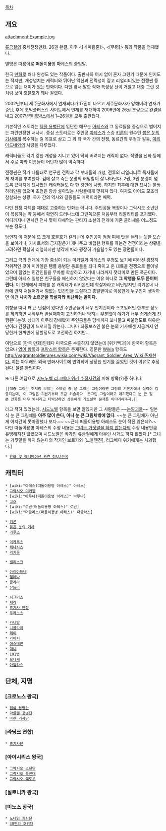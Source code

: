 [[목차]]

== 개요 ==

attachment:Example.jpg

[[류금철]]의 중세전쟁만화. 26권 완결. 이후 <[네피림존]>, <[무령]> 등의 작품을 연재했다.

별명은 떠용아로 '''떠'''돌이'''용'''병 '''아'''레스의 줄임말.

한국 [[만화]]로 꽤나 완성도 있는 작품이다. 출판사와 어시 없이 혼자 그렸기 때문에 인지도는 적지만, 개성넘치는 캐릭터와 뛰어난 액션과 전략성이 짙고 리얼리티있는 전쟁씬 등으로 읽는 재미가 있는 만화이다. 다만 앞서 말한 작화 특성상 선이 거칠고 대충 그린 것처럼 보여 호불호가 꽤나 갈렸다.

2002년부터 세주문화사에서 연재되다가 17권이 나오고 세주문화사가 망해버려 연재가 중단, 후에 코믹플러스란 사이트에서 연재를 재개하여 2006년에 26권 분량으로 완결을 내고 2007년엔 [[북박스]]에서 1~26권을 모두 출판했다.

기본적인 스토리는 [[템플 용병단]]에 입단한 애꾸눈 [[아레스]]와 그 동료들을 중심으로 벌어지는 파란만장한 서사시. 중심 스토리로는 주인공 [[아레스]]가 스승 [[키론]]의 원수인 [[붉은 눈의 기사]]에게 복수하는 걸 목표로 삼고 그 외 타 국가 간의 전쟁, 동료간의 우정과 갈등, [[아리아드네]]와의 사랑을 다루었다.

캐릭터들도 각기 강한 개성을 지니고 있어 딱히 버려지는 캐릭이 없다. 작명을 신화 등에서 주로 따와 이름들이 어딘가 많이 익숙하다.

전쟁씬은 작가 나름대로 연구한 전략과 각 부대들의 개성, 전투의 리얼리티로 독자들에게 재미를 부여한다. 검에 살고 죽는 운명의 허망함이 잘 나타난다. 2권, 3권 분량이 넘도록 끈덕지게 묘사했던 캐릭터들도 다 한 컷만에 사망. 하지만 최후에 대한 묘사는 불쌍하리만큼 없으며 초점은 항상 살아있는 사람들에게 맞춰져 있다. 여자도 아이도 모조리 참살되는 상황. 국가 간의 역사와 갈등들도 매력이라면 매력. 

다만 전쟁 자체를 제대로 고증하는 만화는 아니다. 주인공들 복장이나 그락시오 소년단이 복용하는 약 등에서 확연히 드러나느데 그런쪽으론 처음부터 리얼리티를 포기했다. 어디까지나 먼치킨 전사 몇이 다해먹는 판타지 소설의 전개에 기존 클리셰를 어느정도 부순 정도다. 

당연히 이 때문에 또 크게 호불호가 갈리는데 주인공이 점점 피에 맛을 들리는 듯한 모습을 보이거나, 기사로서의 긍지같은거 개나주고 비겁한 행위를 하는건 전쟁이라는 상황을 고려하면 확실히 리얼하지만 생각에 따라 굉장히 거슬릴수도 있는 장면들이다. 

그리고 극의 전개에 가장 중심이 되는 미카엘과 아레스의 우정도 보기에 따라선 굉장히 작위적인 것이 미카엘은 템플 용병단 동료들을 죄다 죽이고 온 대륙을 전쟁으로 몰아넣었으며 힘없는 민간인들을 무차별 학살하고 자기네 나라까지 잿더미로 만든 폭군이다. 그런데 아레스 일행은 친구들을 배신하지 않았다는 이유 하나로 '''그 악행을 모두 묻어버린다.'''  이 전개에서 피해를 본 캐릭터가 리키온인데 학살자라고 비난받지만 리키온네 나라에 먼저 쳐들어가서 힘없는 민간인을 도살하고 총알받이로 이용한게 누구인지 생각하면 이건 '''나치가 소련군을 학살자라 비난하는 꼴이다.'''

취향을 떠나 꽤 큰 단점이 있다면 주인공들이 너무 먼치킨이라 스포일러인 한부분 정도를 제외하면 시작부터 끝날때까지 고전하거나 막히는 부분없이 얘기가 너무 쉽게쉽게 진행된다는것. 상대가 아무리 강해봤자 주인공들은 담배까지 꼬나물고 싸울정도로 여유만만이라 긴장감이 느껴지질 않는다. 그나마 최종보스인 붉은 눈의 기사에겐 지금까지 안 당한거 한꺼번에 당할정도로 고전하긴 하지만...

여담으로 [한국 만화]인데다 미국으론 수출하지 않았는데 [위키백과]에 한국어 항목은 없으나 [http://en.wikipedia.org/wiki/Ares_%28manhwa%29 영어 항목]과 [http://fr.wikipedia.org/wiki/Ares_%28manhwa%29 프랑스어 항목]은 존재한다. 영문판 [[Wikia]] 항목도 [[http://vagrantsoldierares.wikia.com/wiki/Vagrant_Soldier_Ares_Wiki 존재한다.]] 이는 아무래도 외국 만화사이트에 번역되어 상당한 인기를 끌었던 것이 이유로 추정된다. 물론 불법이다.

또 다른 여담으로 [[시드노벨 리그베다 위키 수정사건]]의 피해 항목(?)중 하나다.
 ||대충 그리는 것처럼 보이는 스타일 중 잘 그리는 그림이라면 그림의 기본기에서 실력이 검증되는데, 이 그림은 기본기부터 조금 허술하다. 못그린 그림이라고 얘기했다고 눈 큰 일본 만화를 너무 봐서라고 타박당하면 상큼하게 기초실력 문제를 이야기해주자.||
라고 적혀 있었는데, [[시드노벨]] 항목을 보면 알겠지만 그 사람들은 ~~[[눈깔괴물]]~~ 일본식 눈 큰 그림체를 '''아주 많이 쓴다, 아니 눈 큰 그림체밖에 없다'''. ~~눈 큰 그림체가 아닌게 어지간히 못마땅했나 보다.~~ ~~근데 떠돌이용병 아레스도 눈이 작진 않은데?~~ 다만 떠돌이용병 아레스의 수정 내용은 [[그녀는 거짓말을 하지 않는다]]의 수정 내용만큼 유명해지진 않았으며 시드노벨은 작가인 류금철에게 아무런 사과도 하지 않았다.[* 그녀는 거짓말을 하지 않는다의 작가인 보르자와 [노블엔진], 리그베다 위키에게는 사과했다.]

 * [[만화 및 애니메이션 관련 정보/한국]]
== 캐릭터 ==
 * [wiki:"아레스(떠돌이용병 아레스)" 아레스]
 * [[그락시오 미카엘]]
 * [wiki:"바루나(떠돌이용병 아레스)" 바루나]
 * [[고흐]]
 * [wiki:"로빈(떠돌이용병 아레스)" 로빈]
 * [wiki:"더글라스(떠돌이용병 아레스)" 더글라스]

 * [[키론]]
 * [[붉은 눈의 기사]]
 * [[키루스]]

 * [[이카루스]]
 * [[제나시스]]
 * [[리키온]]

 * [[벨리스크]]

 * [[아리아드네]]
 * [[헬레나]]
 * [[클라라]]
 * [[산드라]]

 * [[시그너스]]
 * [[세라]]
 * [[흑기사 단장]]
 * [[우라노스]]

 * [[카니발]]
 * [[니콜라이]]
 * [[레이]]
 * [[카이저]]
 * [[에스테반]]
 * [[대니]]
 * [[101번]]
 * [[므나쎄]]
 * [[아틀라스]]

== 단체, 지명 ==
=== [크로노스 왕국] ===
 * [[템플 용병단]]
 * [[마를렌 용병단]]
 * [[바렌 기사단]]

=== [라딩크 연합] ===
 * [[흑기사단]]

=== [아이시리스 왕국] ===
 * [[그락시오 소년단]]
 * [[그락시오 특전대]]
 * [[그락시오 쉐도우]]

=== [실로니카 왕국] ===

=== [미노스 왕국] ===
 * [[노네임 기사단]]
 * [[40인의 호위대]]
